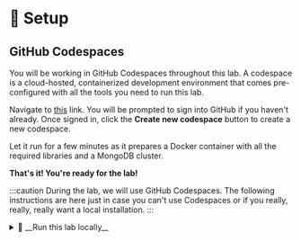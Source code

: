 
# 👐 Setup

## GitHub Codespaces

You will be working in GitHub Codespaces throughout this lab. A codespace is a cloud-hosted, containerized development environment that comes pre-configured with all the tools you need to run this lab.

Navigate to [this](https://github.com/codespaces/new/mongodb-developer/rm-lab?quickstart=1) link. You will be prompted to sign into GitHub if you haven't already. Once signed in, click the **Create new codespace** button to create a new codespace.

<Screenshot url="https://github.com/codespaces" src="img/10-dev-env/1-create-codespace.png" alt="Start a codespace" />

Let it run for a few minutes as it prepares a Docker container with all the required libraries and a MongoDB cluster.

**That's it! You're ready for the lab!**

:::caution
 During the lab, we will use GitHub Codespaces. The following instructions are here just in case you can't use Codespaces or if you really, really, really want a local installation.
:::


<details>
  <summary>🦹 __Run this lab locally__</summary>

  :::info
  Again: during the lab, we will use GitHub Codespaces. The following instructions are here just in case you can't use Codespaces or if you really, really, really want to try a local installation.
  :::

  #
  # 1. MongoDB Database

  As we'll be importing data from a Relational Database into MongoDB, you'll need to have a MongoDB database. You have a 
  few options to set up this database.

  ## 🦸 Option A: New MongoDB Atlas cluster

  The easiest way to run MongoDB is to use MongoDB Atlas, our cloud-hosted database offering.
  You can set a MongoDB Atlas account and a free forever M0 Cluster.

  To get yours, follow the instructions on the [Intro Lab:](https://mongodb-developer.github.io/intro-lab/docs/mongodb-atlas/what-is-mongodb)
  - [Create your Account](https://mongodb-developer.github.io/intro-lab/docs/mongodb-atlas/create-account)
  - [Deploy a Database Cluster](https://mongodb-developer.github.io/intro-lab/docs/mongodb-atlas/create-cluster)

  Be sure to [open up the cluster to allow connections from your local computer](https://www.mongodb.com/docs/guides/atlas/network-connections/#overview), and configure a database user with the readWriteAnyDatabase role. 


  ## 🦸 Option B: Use an existing cluster

  If you have an existing MongoDB Atlas, Enterprise or Community cluster, you can use it as the migration target. Make sure you
  know the URI for the cluster, and have a database user with the readWriteAnyDatabase role. 

  ## 🦸 Option C: Run a MongoDB container using Docker


  If you don't have an existing MongoDB server but have Docker installed, you can easily load a container pre-configured with 
  MongoDB by running the following command:

  ```
  docker run -p 27017:27017 mongo
  ```

  This will launch an empty MongoDB community cluster on localhost:27017, suitable to use for this lab. 
  You can connect with no username or password. Since this command does not use Docker volumes, any data will be lost when the container is stopped.


  # 2. MongoDB Relational Migrator

  Download and install MongoDB Relational Migrator. 

  - Open the [MongoDB Relational Migrator downloads page](https://www.mongodb.com/try/download/relational-migrator)
  - Select your platform (OS / Architecture if applies) and download it.
  - Install the MongoDB Relational Migrator. 
  - Launch it. 
  - It should open a browser at the address http://127.0.0.1:8278/
  - You should see an icon to launch/quit the Relational Migrator.

  <Screenshot url="https://www.mongodb.com/try/download/relational-migrator" src="img/download-relational-migrator.png" alt="Screenshot of the download page for Relational Migrator" />

  ---

  There are other, more advanced ways to install the MongoDB Relational Migrator. You can check them out in [the installation docs page](https://www.mongodb.com/docs/relational-migrator/installation/). These won't be covered during this Lab.

</details>